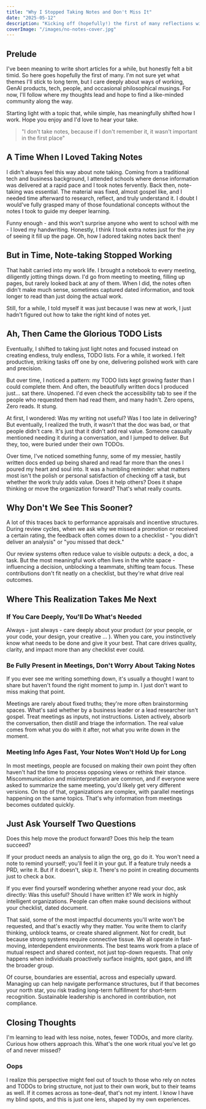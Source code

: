 ```yaml
---
title: "Why I Stopped Taking Notes and Don't Miss It"
date: "2025-05-12"
description: "Kicking off (hopefully!) the first of many reflections with 'Please DO NOT take notes.' I used to be a diligent note-taker and checklist maker until I realized most of it wasn't actually adding value. Hope you enjoy reading it as much as I enjoyed writing it."
coverImage: "/images/no-notes-cover.jpg"
---
```


## Prelude

I've been meaning to write short articles for a while, but honestly felt a bit timid. So here goes hopefully the first of many. I'm not sure yet what themes I'll stick to long term, but I care deeply about ways of working, GenAI products, tech, people, and occasional philosophical musings. For now, I'll follow where my thoughts lead and hope to find a like-minded community along the way.

Starting light with a topic that, while simple, has meaningfully shifted how I work. Hope you enjoy and I'd love to hear your take.

> "I don't take notes, because if I don't remember it, it wasn't important in the first place"

## A Time When I Loved Taking Notes

I didn't always feel this way about note taking. Coming from a traditional tech and business background, I attended schools where dense information was delivered at a rapid pace and I took notes fervently. Back then, note-taking was essential. The material was fixed, almost gospel like, and I needed time afterward to research, reflect, and truly understand it. I doubt I would've fully grasped many of those foundational concepts without the notes I took to guide my deeper learning.

Funny enough - and this won't surprise anyone who went to school with me - I loved my handwriting. Honestly, I think I took extra notes just for the joy of seeing it fill up the page. Oh, how I adored taking notes back then!

## But in Time, Note-taking Stopped Working

That habit carried into my work life. I brought a notebook to every meeting, diligently jotting things down. I'd go from meeting to meeting, filling up pages, but rarely looked back at any of them. When I did, the notes often didn't make much sense, sometimes captured dated information, and took longer to read than just doing the actual work.

Still, for a while, I told myself it was just because I was new at work, I just hadn't figured out how to take the right kind of notes yet.

## Ah, Then Came the Glorious TODO Lists

Eventually, I shifted to taking just light notes and focused instead on creating endless, truly endless, TODO lists. For a while, it worked. I felt productive, striking tasks off one by one, delivering polished work with care and precision.

But over time, I noticed a pattern: my TODO lists kept growing faster than I could complete them. And often, the beautifully written docs I produced just... sat there. Unopened. I'd even check the accessibility tab to see if the people who requested them had read them, and many hadn't. Zero opens, Zero reads. It stung.

At first, I wondered: Was my writing not useful? Was I too late in delivering? But eventually, I realized the truth, it wasn't that the doc was bad, or that people didn't care. It's just that it didn't add real value. Someone casually mentioned needing it during a conversation, and I jumped to deliver. But they, too, were buried under their own TODOs.

Over time, I've noticed something funny, some of my messier, hastily written docs ended up being shared and read far more than the ones I poured my heart and soul into. It was a humbling reminder: what matters most isn't the polish or personal satisfaction of checking off a task, but whether the work truly adds value. Does it help others? Does it shape thinking or move the organization forward? That's what really counts.

## Why Don't We See This Sooner?

A lot of this traces back to performance appraisals and incentive structures. During review cycles, when we ask why we missed a promotion or received a certain rating, the feedback often comes down to a checklist - "you didn't deliver an analysis" or "you missed that deck."

Our review systems often reduce value to visible outputs: a deck, a doc, a task. But the most meaningful work often lives in the white space - influencing a decision, unblocking a teammate, shifting team focus. These contributions don't fit neatly on a checklist, but they're what drive real outcomes.

## Where This Realization Takes Me Next

### If You Care Deeply, You'll Do What's Needed

Always - just always - care deeply about your product (or your people, or your code, your design, your creative ... ). When you care, you instinctively know what needs to be done and give it your best. That care drives quality, clarity, and impact more than any checklist ever could.

### Be Fully Present in Meetings, Don't Worry About Taking Notes

If you ever see me writing something down, it's usually a thought I want to share but haven't found the right moment to jump in. I just don't want to miss making that point.

Meetings are rarely about fixed truths; they're more often brainstorming spaces. What's said whether by a business leader or a lead researcher isn't gospel. Treat meetings as inputs, not instructions. Listen actively, absorb the conversation, then distill and triage the information. The real value comes from what you do with it after, not what you write down in the moment.

### Meeting Info Ages Fast, Your Notes Won't Hold Up for Long

In most meetings, people are focused on making their own point they often haven't had the time to process opposing views or rethink their stance. Miscommunication and misinterpretation are common, and if everyone were asked to summarize the same meeting, you'd likely get very different versions. On top of that, organizations are complex, with parallel meetings happening on the same topics. That's why information from meetings becomes outdated quickly.

## Just Ask Yourself Two Questions

Does this help move the product forward? Does this help the team succeed?

If your product needs an analysis to align the org, go do it. You won't need a note to remind yourself; you'll feel it in your gut. If a feature truly needs a PRD, write it. But if it doesn't, skip it. There's no point in creating documents just to check a box.

If you ever find yourself wondering whether anyone read your doc, ask directly: Was this useful? Should I have written it? We work in highly intelligent organizations. People can often make sound decisions without your checklist, dated document.

That said, some of the most impactful documents you'll write won't be requested, and that's exactly why they matter. You write them to clarify thinking, unblock teams, or create shared alignment. Not for credit, but because strong systems require connective tissue. We all operate in fast-moving, interdependent environments. The best teams work from a place of mutual respect and shared context, not just top-down requests. That only happens when individuals proactively surface insights, spot gaps, and lift the broader group.

Of course, boundaries are essential, across and especially upward. Managing up can help navigate performance structures, but if that becomes your north star, you risk trading long-term fulfillment for short-term recognition. Sustainable leadership is anchored in contribution, not compliance.

## Closing Thoughts

I'm learning to lead with less noise, notes, fewer TODOs, and more clarity. Curious how others approach this. What's the one work ritual you've let go of and never missed?

### Oops

I realize this perspective might feel out of touch to those who rely on notes and TODOs to bring structure, not just to their own work, but to their teams as well. If it comes across as tone-deaf, that's not my intent. I know I have my blind spots, and this is just one lens, shaped by my own experiences. 